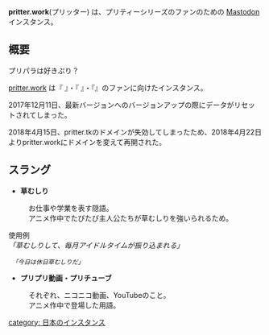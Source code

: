 {{小文字}}
'''pritter.work'''(プリッター) は、プリティーシリーズのファンのための [[Mastodon]] インスタンス。<br/>

{{Infobox instance
| Name          = <ruby>[[pritter.work]]<rt>プリッター</rt></ruby>
| Domain        = https://pritter.work
| Admin         = [https://pritter.work/@pritter_official プリッター公式]<br />[https://twitter.com/j_apricot_field あぷりこっと]
| Country       = 日本
| Start         = 2017年4月15日
}}

== 概要 ==
プリパラは好きぷり？

[[pritter.work]] は『 {{Jawp|プリパラ|プリパラ（ゲーム）}}』・『 {{Jawp|プリパラ (アニメ)|プリパラ}} 』・『{{Jawp|アイドルタイムプリパラ}}』のファンに向けたインスタンス。


2017年12月11日、最新バージョンへのバージョンアップの際にデータがリセットされてしまった。

2018年4月15日、pritter.tkのドメインが失効してしまったため、2018年4月22日よりpritter.workにドメインを変えて再開された。

== スラング==
*'''草むしり'''
:お仕事や学業を表す隠語。
:アニメ作中でたびたび主人公たちが草むしりを強いられるため。
使用例<br/>
  ''「草むしりして、毎月アイドルタイムが振り込まれる」''

  ''「今日は休日草むしりだ」''

*'''プリプリ動画・プリチューブ'''
:それぞれ、ニコニコ動画、YouTubeのこと。
:アニメ作中で登場した用語。

{{DEFAULTSORT:prittertk}}
[[category: 日本のインスタンス]]